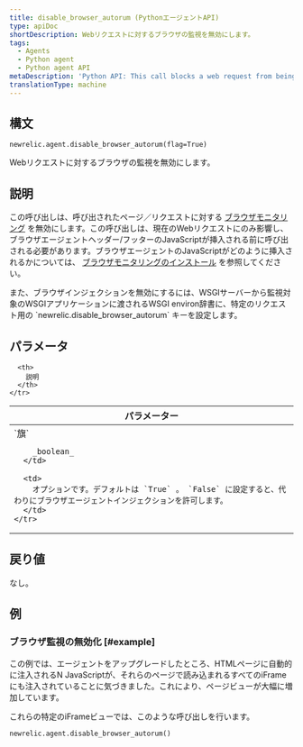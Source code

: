 ```yaml
---
title: disable_browser_autorum (PythonエージェントAPI)
type: apiDoc
shortDescription: Webリクエストに対するブラウザの監視を無効にします。
tags:
  - Agents
  - Python agent
  - Python agent API
metaDescription: 'Python API: This call blocks a web request from being able to be instrumented by the browser agent.'
translationType: machine
---
```


## 構文

```
newrelic.agent.disable_browser_autorum(flag=True)
```

Webリクエストに対するブラウザの監視を無効にします。

## 説明

この呼び出しは、呼び出されたページ／リクエストに対する [ブラウザモニタリング](/docs/browser/new-relic-browser/getting-started/introduction-new-relic-browser) を無効にします。この呼び出しは、現在のWebリクエストにのみ影響し、ブラウザエージェントヘッダー/フッターのJavaScriptが挿入される前に呼び出される必要があります。ブラウザエージェントのJavaScriptがどのように挿入されるかについては、 [ブラウザモニタリングのインストール](/docs/browser/new-relic-browser/installation-configuration/add-apps-new-relic-browser) を参照してください。

<Callout variant="tip">
  また、ブラウザインジェクションを無効にするには、WSGIサーバーから監視対象のWSGIアプリケーションに渡されるWSGI environ辞書に、特定のリクエスト用の `newrelic.disable_browser_autorum` キーを設定します。
</Callout>

## パラメータ

<table>
  <thead>
    <tr>
      <th width="25%">
        パラメーター
      </th>

      <th>
        説明
      </th>
    </tr>
  </thead>

  <tbody>
    <tr>
      <td>
        `旗`

        _boolean_
      </td>

      <td>
        オプションです。デフォルトは `True` 。 `False` に設定すると、代わりにブラウザエージェントインジェクションを許可します。
      </td>
    </tr>
  </tbody>
</table>

## 戻り値

なし。

## 例

### ブラウザ監視の無効化 [#example]

この例では、エージェントをアップグレードしたところ、HTMLページに自動的に注入されるN JavaScriptが、それらのページで読み込まれるすべてのiFrameにも注入されていることに気づきました。これにより、ページビューが大幅に増加しています。

これらの特定のiFrameビューでは、このような呼び出しを行います。

```
newrelic.agent.disable_browser_autorum()
```
